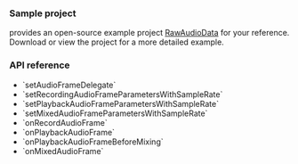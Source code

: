 <PlatformWrapper platform="ios">

### Sample project

<Vg k="COMPANY" /> provides an open-source example project [RawAudioData](https://github.com/AgoraIO/API-Examples/blob/main/iOS/APIExample/APIExample/Examples/Advanced/RawAudioData/RawAudioData.swift) for your reference. Download or view the project for a more detailed example.

### API reference

- <Link to="{{global.API_REF_IOS_ROOT}}/agorartckit/agorartcenginekit/setaudioframedelegate(_:)">`setAudioFrameDelegate`</Link>
- <Link to="{{global.API_REF_IOS_ROOT}}/agorartckit/agorartcenginekit/setrecordingaudioframeparameterswithsamplerate(_:channel:mode:samplespercall:)">`setRecordingAudioFrameParametersWithSampleRate`</Link>
- <Link to="{{global.API_REF_IOS_ROOT}}/agorartckit/agorartcenginekit/setplaybackaudioframeparameterswithsamplerate(_:channel:mode:samplespercall:)">`setPlaybackAudioFrameParametersWithSampleRate`</Link>
- <Link to="{{global.API_REF_IOS_ROOT}}/agorartckit/agorartcenginekit/setmixedaudioframeparameterswithsamplerate(_:channel:samplespercall:)">`setMixedAudioFrameParametersWithSampleRate`</Link>
- <Link to="{{global.API_REF_IOS_ROOT}}/agorartckit/agoraaudioframedelegate/onrecordaudioframe(_:channelid:)">`onRecordAudioFrame`</Link>
- <Link to="{{global.API_REF_IOS_ROOT}}/agorartckit/agoraaudioframedelegate/onplaybackaudioframe(_:channelid:)">`onPlaybackAudioFrame`</Link>
- <Link to="{{global.API_REF_IOS_ROOT}}/agorartckit/agoraaudioframedelegate/onplaybackaudioframe(beforemixing:channelid:uid:)">`onPlaybackAudioFrameBeforeMixing`</Link>
- <Link to="{{global.API_REF_IOS_ROOT}}/agorartckit/agoraaudioframedelegate/onmixedaudioframe(_:channelid:)">`onMixedAudioFrame`</Link>


</PlatformWrapper>